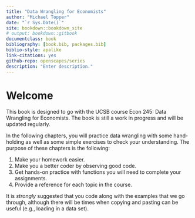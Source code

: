 ```yaml
--- 
title: "Data Wrangling for Economists"
author: "Michael Topper"
date: "`r Sys.Date()`"
site: bookdown::bookdown_site
# output: bookdown::gitbook
documentclass: book
bibliography: [book.bib, packages.bib]
biblio-style: apalike
link-citations: yes
github-repo: openscapes/series
description: "Enter description."
---
```


# Welcome {#welcome}

This book is designed to go with the UCSB course Econ 245: Data Wrangling for Economists. The book is still a work in progress and will be updated regularly.

In the following chapters, you will practice data wrangling with some hand-holding as well as some simple exercises to check your understanding. The purpose of these chapters is the following:

1. Make your homework easier.
2. Make you a better coder by observing good code.
3. Get hands-on practice with functions you will need to complete your assignments.
4. Provide a reference for each topic in the course.


It is *strongly* suggested that you code along with the examples that we go through, although there will be times when copying and pasting can be useful (e.g., loading in a data set). 